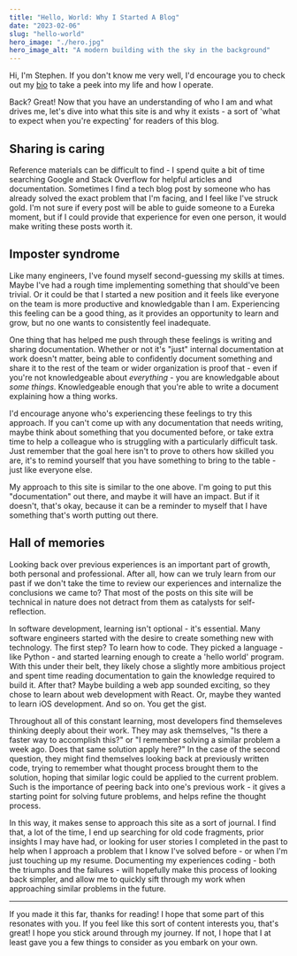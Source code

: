 ```yaml
---
title: "Hello, World: Why I Started A Blog"
date: "2023-02-06"
slug: "hello-world"
hero_image: "./hero.jpg"
hero_image_alt: "A modern building with the sky in the background"
---
```


Hi, I'm Stephen. If you don't know me very well, I'd encourage you to check out my [bio](/bio) to take a peek into my life and how I operate.

Back? Great! Now that you have an understanding of who I am and what drives me, let's dive into what this site is and why it exists - a sort of 'what to expect when you're expecting' for readers of this blog.

## Sharing is caring

Reference materials can be difficult to find - I spend quite a bit of time searching Google and Stack Overflow for helpful articles and documentation. Sometimes I find a tech blog post by someone who has already solved the exact problem that I'm facing, and I feel like I've struck gold. I'm not sure if every post will be able to guide someone to a Eureka moment, but if I could provide that experience for even one person, it would make writing these posts worth it.

## Imposter syndrome

Like many engineers, I've found myself second-guessing my skills at times. Maybe I've had a rough time implementing something that should've been trivial. Or it could be that I started a new position and it feels like everyone on the team is more productive and knowledgable than I am. Experiencing this feeling can be a good thing, as it provides an opportunity to learn and grow, but no one wants to consistently feel inadequate.

One thing that has helped me push through these feelings is writing and sharing documentation. Whether or not it's "just" internal documentation at work doesn't matter, being able to confidently document something and share it to the rest of the team or wider organization is proof that - even if you're not knowledgeable about _everything_ - you are knowledgable about _some things_. Knowledgeable enough that you're able to write a document explaining how a thing works.

I'd encourage anyone who's experiencing these feelings to try this approach. If you can't come up with any documentation that needs writing, maybe think about something that you documented before, or take extra time to help a colleague who is struggling with a particularly difficult task. Just remember that the goal here isn't to prove to others how skilled you are, it's to remind yourself that you have something to bring to the table - just like everyone else.

My approach to this site is similar to the one above. I'm going to put this "documentation" out there, and maybe it will have an impact. But if it doesn't, that's okay, because it can be a reminder to myself that I have something that's worth putting out there.

## Hall of memories

Looking back over previous experiences is an important part of growth, both personal and professional. After all, how can we truly learn from our past if we don't take the time to review our experiences and internalize the conclusions we came to? That most of the posts on this site will be technical in nature does not detract from them as catalysts for self-reflection.

In software development, learning isn't optional - it's essential. Many software engineers started with the desire to create something new with technology. The first step? To learn how to code. They picked a language - like Python - and started learning enough to create a 'hello world' program. With this under their belt, they likely chose a slightly more ambitious project and spent time reading documentation to gain the knowledge required to build it. After that? Maybe building a web app sounded exciting, so they chose to learn about web development with React. Or, maybe they wanted to learn iOS development. And so on. You get the gist.

Throughout all of this constant learning, most developers find themseleves thinking deeply about their work. They may ask themselves, "Is there a faster way to accomplish this?" or "I remember solving a similar problem a week ago. Does that same solution apply here?" In the case of the second question, they might find themselves looking back at previously written code, trying to remember what thought process brought them to the solution, hoping that similar logic could be applied to the current problem. Such is the importance of peering back into one's previous work - it gives a starting point for solving future problems, and helps refine the thought process.

In this way, it makes sense to approach this site as a sort of journal. I find that, a lot of the time, I end up searching for old code fragments, prior insights I may have had, or looking for user stories I completed in the past to help when I approach a problem that I know I've solved before - or when I'm just touching up my resume. Documenting my experiences coding - both the triumphs and the failures - will hopefully make this process of looking back simpler, and allow me to quickly sift through my work when approaching similar problems in the future.

---

If you made it this far, thanks for reading! I hope that some part of this resonates with you. If you feel like this sort of content interests you, that's great! I hope you stick around through my journey. If not, I hope that I at least gave you a few things to consider as you embark on your own.
